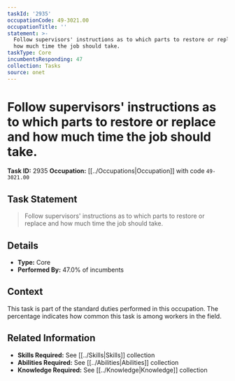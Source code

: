 ```yaml
---
taskId: '2935'
occupationCode: 49-3021.00
occupationTitle: ''
statement: >-
  Follow supervisors' instructions as to which parts to restore or replace and
  how much time the job should take.
taskType: Core
incumbentsResponding: 47
collection: Tasks
source: onet
---
```

# Follow supervisors' instructions as to which parts to restore or replace and how much time the job should take.

**Task ID:** 2935
**Occupation:** [[../Occupations|Occupation]] with code `49-3021.00`

## Task Statement

> Follow supervisors' instructions as to which parts to restore or replace and how much time the job should take.

## Details

- **Type:** Core
- **Performed By:** 47.0% of incumbents

## Context

This task is part of the standard duties performed in this occupation. The percentage indicates how common this task is among workers in the field.

## Related Information

- **Skills Required:** See [[../Skills|Skills]] collection
- **Abilities Required:** See [[../Abilities|Abilities]] collection
- **Knowledge Required:** See [[../Knowledge|Knowledge]] collection
